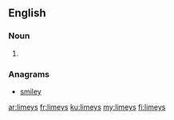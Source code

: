 ==English==

===Noun===
{{head|en|noun plural form}}

# {{plural of|limey|lang=en}}

===Anagrams===
* [[smiley#English|smiley]]

[[ar:limeys]]
[[fr:limeys]]
[[ku:limeys]]
[[my:limeys]]
[[fi:limeys]]